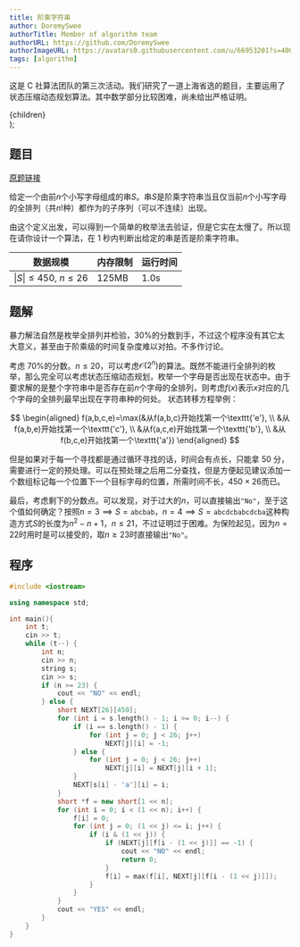 ```yaml
---
title: 阶乘字符串
author: DoremySwee
authorTitle: Member of algorithm team
authorURL: https://github.com/DoremySwee
authorImageURL: https://avatars0.githubusercontent.com/u/66953201?s=400&u=58b3bbef3de5713252ff2d597346a72432399daf&v=4
tags: [algorithm]
---
```


这是 C 社算法团队的第三次活动。我们研究了一道上海省选的题目，主要运用了状态压缩动态规划算法。其中数学部分比较困难，尚未给出严格证明。

<!--truncate-->

  <div
    style={{
      backgroundColor: color,
      borderRadius: '10px',
      color: '#fff',
      padding: '1em',
      marginBottom: '1em',
      marginTop: '1em',
    }}
  >
    {children}
  </div>
);

## 题目

<Question color="#1d85c2">
  <a href="https://www.luogu.com.cn/problem/P3989">原题链接</a>

给定一个由前$n$个小写字母组成的串$S$。串$S$是阶乘字符串当且仅当前$n$个小写字母的全排列（共$n!$种）都作为的子序列（可以不连续）出现。

由这个定义出发，可以得到一个简单的枚举法去验证，但是它实在太慢了。所以现在请你设计一个算法，在 1 秒内判断出给定的串是否是阶乘字符串。

| 数据规模                  | 内存限制 | 运行时间 |
| ------------------------- | -------- | -------- |
| $\|S\|\le 450$, $n\le 26$ | 125MB    | 1.0s     |

</Question>

## 题解

暴力解法自然是枚举全排列并检验，30%的分数到手，不过这个程序没有其它太大意义，甚至由于阶乘级的时间复杂度难以对拍。不多作讨论。

考虑 70%的分数。$n\le 20$，可以考虑$\mathcal{O}(2^n)$的算法。既然不能进行全排列的枚举，那么完全可以考虑状态压缩动态规划，枚举一个字母是否出现在状态中。由于要求解的是整个字符串中是否存在前$n$个字母的全排列，则考虑$f(x)$表示$x$对应的几个字母的全排列最早出现在字符串种的何处。
状态转移方程举例：

$$
  \begin{aligned}
    f(a,b,c,e)=\max(&从f(a,b,c)开始找第一个\texttt{'e'}, \\
    &从f(a,b,e)开始找第一个\texttt{'c'}, \\
    &从f(a,c,e)开始找第一个\texttt{'b'}, \\
    &从f(b,c,e)开始找第一个\texttt{'a'})
  \end{aligned}
$$

但是如果对于每一个寻找都是通过循环寻找的话，时间会有点长，只能拿 50 分，需要进行一定的预处理。可以在预处理之后用二分查找，但是方便起见建议添加一个数组标记每一个位置下一个目标字母的位置，所需时间不长，$450\times 26$而已。

最后，考虑剩下的分数点。可以发现，对于过大的$n$，可以直接输出`"No"`，至于这个值如何确定？按照$n=3\implies S=\mathtt{abcbab}$，$n=4\implies S=\mathtt{abcdcbabcdcba}$这种构造方式$S$的长度为$n^2-n+1$，$n\le 21$，不过证明过于困难。为保险起见，因为$n=22$时用时是可以接受的，取$n\ge 23$时直接输出`"No"`。

## 程序

```cpp
#include <iostream>

using namespace std;

int main(){
    int t;
    cin >> t;
    while (t--) {
        int n;
        cin >> n;
        string s;
        cin >> s;
        if (n >= 23) {
            cout << "NO" << endl;
        } else {
            short NEXT[26][450];
            for (int i = s.length() - 1; i >= 0; i--) {
                if (i == s.length() - 1) {
                    for (int j = 0; j < 26; j++)
                        NEXT[j][i] = -1;
                } else {
                    for (int j = 0; j < 26; j++)
                        NEXT[j][i] = NEXT[j][i + 1];
                }
                NEXT[s[i] - 'a'][i] = i;
            }
            short *f = new short[1 << n];
            for (int i = 0; i < (1 << n); i++) {
                f[i] = 0;
                for (int j = 0; (1 << j) <= i; j++) {
                    if (i & (1 << j)) {
                        if (NEXT[j][f[i - (1 << j)]] == -1) {
                            cout << "NO" << endl;
                            return 0;
                        }
                        f[i] = max(f[i], NEXT[j][f[i - (1 << j)]]);
                    }
                }
            }
            cout << "YES" << endl;
        }
    }
}
```
